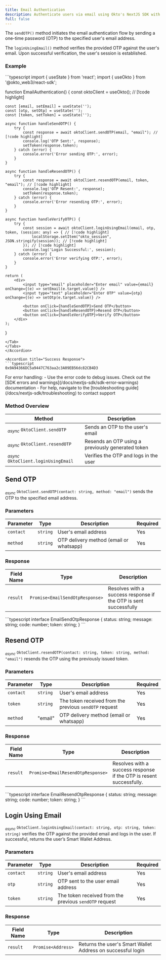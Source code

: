 ```yaml
---
title: Email Authentication
description: Authenticate users via email using Okto's NextJS SDK with sendOTP, resendOTP, and loginUsingEmail methods for secure, token-based session management.
full: false
---
```



<AIMarkdownComponent isIndex={false} />

The `sendOTP()` method initiates the email authentication flow by sending a one-time password (OTP) to the specified user's email address.

The `loginUsingEmail()` method verifies the provided OTP against the user's email. Upon successful verification, the user's session is established.

### Example

<Accordions defaultValue="Usage">
<Accordion title="Usage">
<Tabs items={['TypeScript']}>
<Tab value="TypeScript">
```typescript
import { useState } from 'react';
import { useOkto } from '@okto_web3/react-sdk';

function EmailAuthentication() {
    const oktoClient = useOkto(); // [!code highlight]

    const [email, setEmail] = useState('');
    const [otp, setOtp] = useState('');
    const [token, setToken] = useState('');

    async function handleSendOTP() {
        try {
            const response = await oktoClient.sendOTP(email, "email"); // [!code highlight]
            console.log('OTP Sent:', response);
            setToken(response.token);
        } catch (error) {
            console.error('Error sending OTP:', error);
        }
    }

    async function handleResendOTP() {
        try {
            const response = await oktoClient.resendOTP(email, token, "email"); // [!code highlight]
            console.log('OTP Resent:', response);
            setToken(response.token);
        } catch (error) {
            console.error('Error resending OTP:', error);
        }
    }

    async function handleVerifyOTP() {
        try {
            const session = await oktoClient.loginUsingEmail(email, otp, token, (session: any) => { // [!code highlight]
                localStorage.setItem("okto_session", JSON.stringify(session)); // [!code highlight]
            }); // [!code highlight]
            console.log('Login Successful:', session);
        } catch (error) {
            console.error('Error verifying OTP:', error);
        }
    }

    return (
        <div>
            <input type="email" placeholder="Enter email" value={email} onChange={(e) => setEmail(e.target.value)} />
            <input type="text" placeholder="Enter OTP" value={otp} onChange={(e) => setOtp(e.target.value)} />

            <button onClick={handleSendOTP}>Send OTP</button>
            <button onClick={handleResendOTP}>Resend OTP</button>
            <button onClick={handleVerifyOTP}>Verify OTP</button>
        </div>
    );
}

```
</Tab>
</Tabs>
</Accordion>

<Accordion title="Success Response">
```typescript
0x9A94366DC5a9447C763aa2c3A09EB56dc82CB4D3
```
</Accordion>
</Accordions>

<Callout title="Note" type="info">
For error handling:
- Use the error code to debug issues. Check out the [SDK errors and warnings](/docs/nextjs-sdk/sdk-error-warnings) documentation
- For help, navigate to the [troubleshooting guide](/docs/nextjs-sdk/troubleshooting) to contact support
</Callout>

### Method Overview

| Method | Description |
|---------|-------------|
| <sub><i>async</i></sub> `OktoClient.sendOTP` | Sends an OTP to the user's email |
| <sub><i>async</i></sub> `OktoClient.resendOTP` | Resends an OTP using a previously generated token |
| <sub><i>async</i></sub> `OktoClient.loginUsingEmail` | Verifies the OTP and logs in the user |

<div className="method-box">

## Send OTP

<sub><i>async</i></sub> `OktoClient.sendOTP(contact: string, method: "email")` sends the OTP to the specified email address.

### Parameters

| Parameter | Type | Description | Required |
|-----------|------|-------------|----------|
| `contact` | `string` | User's email address | Yes |
| `method` | `string` | OTP delivery method (email or whatsapp) | Yes |

### Response

<Callout title="Success Response">

| Field Name | Type | Description |
|------------|------|-------------|
| `result` | `Promise<EmailSendOtpResponse>` | Resolves with a success response if the OTP is sent successfully |

<Accordions>
    <Accordion title="Response Type">
        ```typescript
        interface EmailSendOtpResponse {
            status: string;
            message: string;
            code: number;
            token: string;
        }
        ```
    </Accordion>
</Accordions>

</Callout>

## Resend OTP

<sub><i>async</i></sub> `OktoClient.resendOTP(contact: string, token: string, method: "email")` resends the OTP using the previously issued token. 

### Parameters

| Parameter | Type | Description | Required |
|-----------|------|-------------|----------|
| `contact` | `string` | User's email address | Yes |
| `token` | `string` | The token received from the previous `sendOTP` request | Yes |
| `method` | "email" | OTP delivery method (email or whatsapp) | Yes |

### Response

<Callout title="Success Response">

| Field Name | Type | Description |
|------------|------|-------------|
| `result` | `Promise<EmailResendOtpResponse>` | Resolves with a success response if the OTP is resent successfully. |

<Accordions>
    <Accordion title="Response Type">
        ```typescript
        interface EmailResendOtpResponse {
            status: string;
            message: string;
            code: number;
            token: string;
        }
        ```
    </Accordion>
</Accordions>

</Callout>

## Login Using Email

<sub><i>async</i></sub> `OktoClient.loginUsingEmail(contact: string, otp: string, token: string)` verifies the OTP against the provided email and logs in the user. If successful, returns the user’s Smart Wallet Address.

### Parameters

| Parameter | Type | Description | Required |
|-----------|------|-------------|----------|
| `contact` | `string` | User's email address | Yes |
| `otp` | `string` | OTP sent to the user email address | Yes |
| `token` | `string` | The token received from the previous `sendOTP` request | Yes |

### Response

<Callout title="Success Response">

| Field Name | Type | Description |
|------------|------|-------------|
| `result` | `Promise<Address>` | Returns the user's Smart Wallet Address on successful login |

</Callout>

</div>
